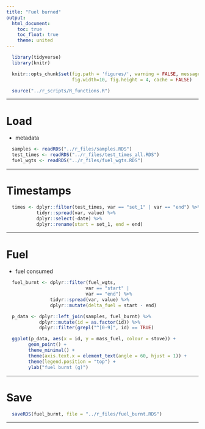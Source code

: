 ```yaml
---
title: "Fuel burned"
output:
  html_document:
    toc: true
    toc_float: true
    theme: united
---
```


```r
  library(tidyverse)
  library(knitr)
```

```r
  knitr::opts_chunk$set(fig.path = 'figures/', warning = FALSE, message = FALSE,
                        fig.width=10, fig.height = 4, cache = FALSE)
```

```r
  source("../r_scripts/R_functions.R")
```

---

# Load

* metadata

```r
  samples <- readRDS("../r_files/samples.RDS")
  test_times <- readRDS("../r_files/test_times_all.RDS")
  fuel_wgts <- readRDS("../r_files/fuel_wgts.RDS")
```

---

# Timestamps

```r
  times <- dplyr::filter(test_times, var == "set_1" | var == "end") %>%
           tidyr::spread(var, value) %>%
           dplyr::select(-date) %>%
           dplyr::rename(start = set_1, end = end)
```

---

# Fuel

* fuel consumed

```r
  fuel_burnt <- dplyr::filter(fuel_wgts, 
                             var == "start" |
                             var == "end") %>%
                tidyr::spread(var, value) %>%
                dplyr::mutate(delta_fuel = start - end)
```

```r
  p_data <- dplyr::left_join(samples, fuel_burnt) %>%
            dplyr::mutate(id = as.factor(id)) %>%
            dplyr::filter(grepl("^[0-9]", id) == TRUE)

  ggplot(p_data, aes(x = id, y = mass_fuel, colour = stove)) +
        geom_point() +
        theme_minimal() + 
        theme(axis.text.x = element_text(angle = 60, hjust = 1)) +
        theme(legend.position = "top") +
        ylab("fuel burnt (g)")
```

---

# Save

```r
  saveRDS(fuel_burnt, file = "../r_files/fuel_burnt.RDS")
```

---

